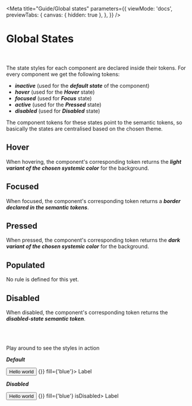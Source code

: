 
<Meta
  title="Guide/Global states"
  parameters={{
    viewMode: 'docs',
    previewTabs: {
      canvas: { hidden: true },
    },
  }}
/>

# Global States<br/><br/>

The state styles for each component are declared inside their tokens. For every component we get the following tokens:

- **_inactive_** (used for the **_default state_** of the component)
- **_hover_** (used for the **_Hover_** state)
- **_focused_** (used for **_Focus_** state)
- **_active_** (used for the **_Pressed_** state)
- **_disabled_** (used for **_Disabled_** state)

The component tokens for these states point to the semantic tokens, so basically the states are centralised based on the chosen theme.

## Hover

When hovering, the component's corresponding token returns the **_light variant of the chosen systemic color_** for the background.

## Focused

When focused, the component's corresponding token returns a **_border declared in the semantic tokens_**.

## Pressed

When pressed, the component's corresponding token returns the **_dark variant of the chosen systemic color_** for the background.

## Populated

No rule is defined for this yet.

## Disabled

When disabled, the component's corresponding token returns the **_disabled-state semantic token_**.

<br />
<br />

Play around to see the styles in action

**_Default_**

<ThemeWrapper>
  <Stack>
    <Button dataTestId={'size-lg'}>Hello world</Button>
    <Chip styleType={'interactive'} onClear={() => {}} fill={'blue'}>
      Label
    </Chip>
    <TextField label={'Label'} size={'md'} styleType={'elevated'} />
    <Filter
      styleType="filled"
      defaultValue={{ value: 'ice cream', label: 'Ice cream' }}
      items={[
        { value: 'chocolate', label: 'Chocolate' },
        { value: 'banana', label: 'Banana' },
      ]}
      label={'Label'}
    />
  </Stack>
</ThemeWrapper>

**_Disabled_**

<ThemeWrapper>
  <Stack>
    <Button dataTestId={'size-lg'} isDisabled>
      Hello world
    </Button>
    <Chip styleType={'interactive'} onClear={() => {}} fill={'blue'} isDisabled>
      Label
    </Chip>
    <TextField label={'Label'} size={'md'} styleType={'elevated'} isDisabled />
    <Filter
      styleType="filled"
      isDisabled
      defaultValue={{ value: 'ice cream', label: 'Ice cream' }}
      items={[
        { value: 'chocolate', label: 'Chocolate' },
        { value: 'banana', label: 'Banana' },
      ]}
      label={'Label'}
    />
  </Stack>
</ThemeWrapper>
